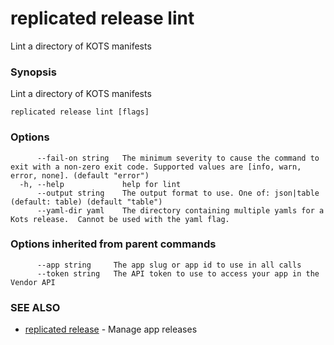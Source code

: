 # replicated release lint

Lint a directory of KOTS manifests

### Synopsis

Lint a directory of KOTS manifests

```
replicated release lint [flags]
```

### Options

```
      --fail-on string   The minimum severity to cause the command to exit with a non-zero exit code. Supported values are [info, warn, error, none]. (default "error")
  -h, --help             help for lint
      --output string    The output format to use. One of: json|table (default: table) (default "table")
      --yaml-dir yaml    The directory containing multiple yamls for a Kots release.  Cannot be used with the yaml flag.
```

### Options inherited from parent commands

```
      --app string     The app slug or app id to use in all calls
      --token string   The API token to use to access your app in the Vendor API
```

### SEE ALSO

* [replicated release](replicated-cli-release)	 - Manage app releases

